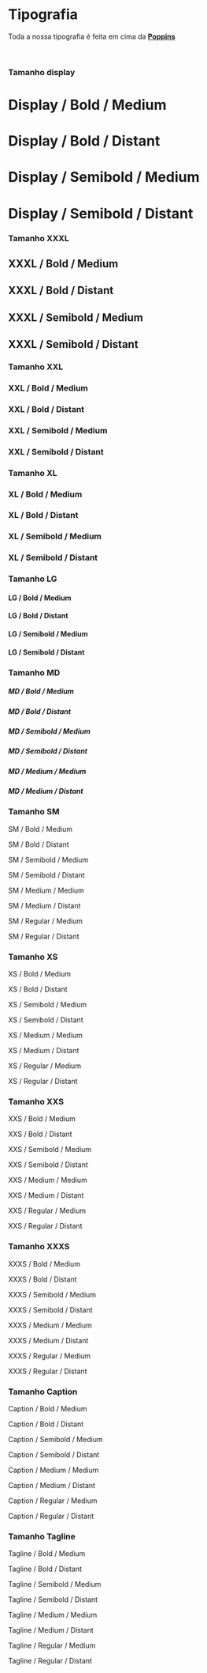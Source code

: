
<Meta title="Brand/Tipografia" />

# Tipografia

Toda a nossa tipografia é feita em cima da **[Poppins](https://fonts.google.com/specimen/Poppins)**

<br />

### Tamanho display

<Canvas>
  <div class="container__font">
    <h1 class="display-bold-medium">Display / Bold / Medium</h1>
    <h1 class="display-bold-distant">Display / Bold / Distant</h1>
    <h1 class="display-semibold-medium">Display / Semibold / Medium</h1>
    <h1 class="display-semibold-distant">Display / Semibold / Distant</h1>
  </div>
</Canvas>

### Tamanho XXXL

<Canvas>
  <div class="container__font">
    <h2 class="xxxl-bold-medium">XXXL / Bold / Medium</h2>
    <h2 class="xxxl-bold-distant">XXXL / Bold / Distant</h2>
    <h2 class="xxxl-semibold-medium">XXXL / Semibold / Medium</h2>
    <h2 class="xxxl-semibold-distant">XXXL / Semibold / Distant</h2>
  </div>
</Canvas>

### Tamanho XXL

<Canvas>
  <div class="container__font">
    <h3 class="xxl-bold-medium">XXL / Bold / Medium</h3>
    <h3 class="xxl-bold-distant">XXL / Bold / Distant</h3>
    <h3 class="xxl-semibold-medium">XXL / Semibold / Medium</h3>
    <h3 class="xxl-semibold-distant">XXL / Semibold / Distant</h3>
  </div>
</Canvas>

### Tamanho XL

<Canvas>
  <div class="container__font">
    <h3 class="xl-bold-medium">XL / Bold / Medium</h3>
    <h3 class="xl-bold-distant">XL / Bold / Distant</h3>
    <h3 class="xl-semibold-medium">XL / Semibold / Medium</h3>
    <h3 class="xl-semibold-distant">XL / Semibold / Distant</h3>
  </div>
</Canvas>

### Tamanho LG

<Canvas>
  <div class="container__font">
    <h4 class="lg-bold-medium">LG / Bold / Medium</h4>
    <h4 class="lg-bold-distant">LG / Bold / Distant</h4>
    <h4 class="lg-semibold-medium">LG / Semibold / Medium</h4>
    <h4 class="lg-semibold-distant">LG / Semibold / Distant</h4>
  </div>
</Canvas>

### Tamanho MD

<Canvas>
  <div class="container__font">
    <h5 class="md-bold-medium">MD / Bold / Medium</h5>
    <h5 class="md-bold-distant">MD / Bold / Distant</h5>
    <h5 class="md-semibold-medium">MD / Semibold / Medium</h5>
    <h5 class="md-semibold-distant">MD / Semibold / Distant</h5>
    <h5 class="md-medium-medium">MD / Medium / Medium</h5>
    <h5 class="md-medium-distant">MD / Medium / Distant</h5>
  </div>
</Canvas>

### Tamanho SM

<Canvas>
  <div class="container__font">
    <p class="sm-bold-medium">SM / Bold / Medium</p>
    <p class="sm-bold-distant">SM / Bold / Distant</p>
    <p class="sm-semibold-medium">SM / Semibold / Medium</p>
    <p class="sm-semibold-distant">SM / Semibold / Distant</p>
    <p class="sm-medium-medium">SM / Medium / Medium</p>
    <p class="sm-medium-distant">SM / Medium / Distant</p>
    <p class="sm-regular-medium">SM / Regular / Medium</p>
    <p class="sm-regular-distant">SM / Regular / Distant</p>
  </div>
</Canvas>

### Tamanho XS

<Canvas>
  <div class="container__font">
    <p class="xs-bold-medium">XS / Bold / Medium</p>
    <p class="xs-bold-distant">XS / Bold / Distant</p>
    <p class="xs-semibold-medium">XS / Semibold / Medium</p>
    <p class="xs-semibold-distant">XS / Semibold / Distant</p>
    <p class="xs-medium-medium">XS / Medium / Medium</p>
    <p class="xs-medium-distant">XS / Medium / Distant</p>
    <p class="xs-regular-medium">XS / Regular / Medium</p>
    <p class="xs-regular-distant">XS / Regular / Distant</p>
  </div>
</Canvas>

### Tamanho XXS

<Canvas>
  <div class="container__font">
    <p class="xxs-bold-medium">XXS / Bold / Medium</p>
    <p class="xxs-bold-distant">XXS / Bold / Distant</p>
    <p class="xxs-semibold-medium">XXS / Semibold / Medium</p>
    <p class="xxs-semibold-distant">XXS / Semibold / Distant</p>
    <p class="xxs-medium-medium">XXS / Medium / Medium</p>
    <p class="xxs-medium-distant">XXS / Medium / Distant</p>
    <p class="xxs-regular-medium">XXS / Regular / Medium</p>
    <p class="xxs-regular-distant">XXS / Regular / Distant</p>
  </div>
</Canvas>

### Tamanho XXXS

<Canvas>
  <div class="container__font">
    <p class="xxxs-bold-medium">XXXS / Bold / Medium</p>
    <p class="xxxs-bold-distant">XXXS / Bold / Distant</p>
    <p class="xxxs-semibold-medium">XXXS / Semibold / Medium</p>
    <p class="xxxs-semibold-distant">XXXS / Semibold / Distant</p>
    <p class="xxxs-medium-medium">XXXS / Medium / Medium</p>
    <p class="xxxs-medium-distant">XXXS / Medium / Distant</p>
    <p class="xxxs-regular-medium">XXXS / Regular / Medium</p>
    <p class="xxxs-regular-distant">XXXS / Regular / Distant</p>
  </div>
</Canvas>

### Tamanho Caption

<Canvas>
  <div class="container__font">
    <p class="caption-bold-medium">Caption / Bold / Medium</p>
    <p class="caption-bold-distant">Caption / Bold / Distant</p>
    <p class="caption-semibold-medium">Caption / Semibold / Medium</p>
    <p class="caption-semibold-distant">Caption / Semibold / Distant</p>
    <p class="caption-medium-medium">Caption / Medium / Medium</p>
    <p class="caption-medium-distant">Caption / Medium / Distant</p>
    <p class="caption-regular-medium">Caption / Regular / Medium</p>
    <p class="caption-regular-distant">Caption / Regular / Distant</p>
  </div>
</Canvas>

### Tamanho Tagline

<Canvas>
  <div class="container__font">
    <p class="tagline-bold-medium">Tagline / Bold / Medium</p>
    <p class="tagline-bold-distant">Tagline / Bold / Distant</p>
    <p class="tagline-semibold-medium">Tagline / Semibold / Medium</p>
    <p class="tagline-semibold-distant">Tagline / Semibold / Distant</p>
    <p class="tagline-medium-medium">Tagline / Medium / Medium</p>
    <p class="tagline-medium-distant">Tagline / Medium / Distant</p>
    <p class="tagline-regular-medium">Tagline / Regular / Medium</p>
    <p class="tagline-regular-distant">Tagline / Regular / Distant</p>
  </div>
</Canvas>
